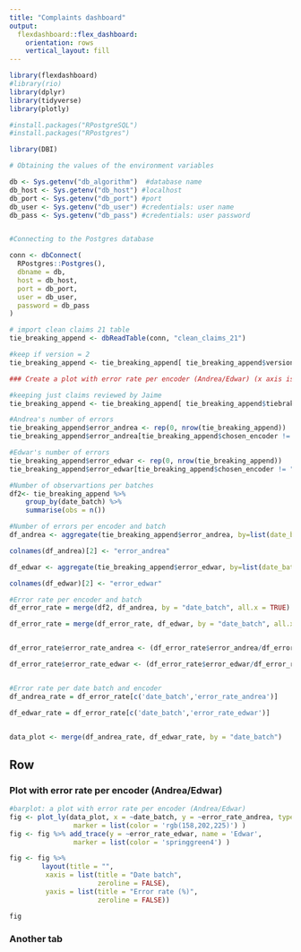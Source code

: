 ```yaml
---
title: "Complaints dashboard"
output: 
  flexdashboard::flex_dashboard:
    orientation: rows
    vertical_layout: fill
---
```


```r
library(flexdashboard)
#library(rio)
library(dplyr)
library(tidyverse)
library(plotly)
```


```r
#install.packages("RPostgreSQL")
#install.packages("RPostgres")
```

```r

library(DBI)

# Obtaining the values of the environment variables

db <- Sys.getenv("db_algorithm")  #database name
db_host <- Sys.getenv("db_host") #localhost
db_port <- Sys.getenv("db_port") #port
db_user <- Sys.getenv("db_user") #credentials: user name
db_pass <- Sys.getenv("db_pass") #credentials: user password


#Connecting to the Postgres database

conn <- dbConnect(
  RPostgres::Postgres(),
  dbname = db,
  host = db_host,
  port = db_port,
  user = db_user,
  password = db_pass
)

```


```r
# import clean claims 21 table 
tie_breaking_append <- dbReadTable(conn, "clean_claims_21")

#keep if version = 2
tie_breaking_append <- tie_breaking_append[ tie_breaking_append$version == 2, ]

```


```r

### Create a plot with error rate per encoder (Andrea/Edwar) (x axis is for number of batch, y for the error rate)

#keeping just claims reviewed by Jaime
tie_breaking_append <- tie_breaking_append[ tie_breaking_append$tiebraker_name == "Jaime", ]

#Andrea's number of errors
tie_breaking_append$error_andrea <- rep(0, nrow(tie_breaking_append))
tie_breaking_append$error_andrea[tie_breaking_append$chosen_encoder != "Andrea" & tie_breaking_append$chosen_encoder != "Andrea/Edwar"] <- 1

#Edwar's number of errors
tie_breaking_append$error_edwar <- rep(0, nrow(tie_breaking_append))
tie_breaking_append$error_edwar[tie_breaking_append$chosen_encoder != "Edwar" & tie_breaking_append$chosen_encoder != "Andrea/Edwar"] <- 1

#Number of observartions per batches
df2<- tie_breaking_append %>%
    group_by(date_batch) %>%
    summarise(obs = n()) 

#Number of errors per encoder and batch
df_andrea <- aggregate(tie_breaking_append$error_andrea, by=list(date_batch=tie_breaking_append$date_batch), FUN=sum)

colnames(df_andrea)[2] <- "error_andrea"

df_edwar <- aggregate(tie_breaking_append$error_edwar, by=list(date_batch=tie_breaking_append$date_batch), FUN=sum)

colnames(df_edwar)[2] <- "error_edwar"

#Error rate per encoder and batch
df_error_rate = merge(df2, df_andrea, by = "date_batch", all.x = TRUE)

df_error_rate = merge(df_error_rate, df_edwar, by = "date_batch", all.x = TRUE)


df_error_rate$error_rate_andrea <- (df_error_rate$error_andrea/df_error_rate$obs)*100

df_error_rate$error_rate_edwar <- (df_error_rate$error_edwar/df_error_rate$obs)*100


#Error rate per date batch and encoder
df_andrea_rate = df_error_rate[c('date_batch','error_rate_andrea')]

df_edwar_rate = df_error_rate[c('date_batch','error_rate_edwar')]


data_plot <- merge(df_andrea_rate, df_edwar_rate, by = "date_batch")
```

Row {.tabset}
-----------------------------------------------------------------------

### Plot with error rate per encoder (Andrea/Edwar) 

```r
#barplot: a plot with error rate per encoder (Andrea/Edwar)
fig <- plot_ly(data_plot, x = ~date_batch, y = ~error_rate_andrea, type = 'bar',  name = 'Andrea',
                marker = list(color = 'rgb(158,202,225)') )
fig <- fig %>% add_trace(y = ~error_rate_edwar, name = 'Edwar',
                marker = list(color = 'springgreen4') )         

fig <- fig %>% 
        layout(title = "",
         xaxis = list(title = "Date batch",
                      zeroline = FALSE),
         yaxis = list(title = "Error rate (%)",
                      zeroline = FALSE))

fig
```


### Another tab

